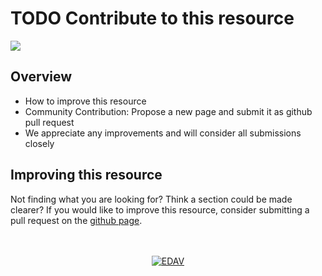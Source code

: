 # TODO Contribute to this resource {#contribute}

![](images/banners/banner_contribute.png)

## Overview

- How to improve this resource
- Community Contribution: Propose a new page and submit it as github pull request
- We appreciate any improvements and will consider all submissions closely

## Improving this resource

Not finding what you are looking for? Think a section could be made clearer? If you would like to improve this resource, consider submitting a pull request on the [github page](https://github.com/jtr13/EDAV){target="_blank"}.









<!-- Footer -->
<center>
</br></br>
[![EDAV](images/icons/edav_resource_small.png)](index.html)
</br></br>
</center>
